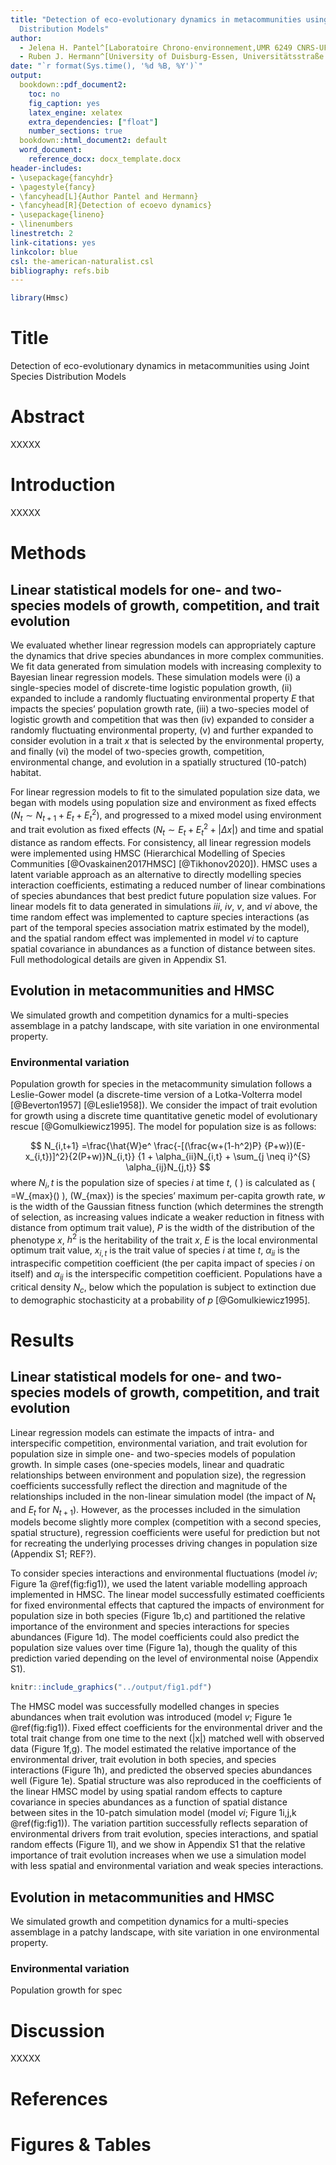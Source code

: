 ```yaml
---
title: "Detection of eco-evolutionary dynamics in metacommunities using Joint Species
  Distribution Models"
author:
  - Jelena H. Pantel^[Laboratoire Chrono-environnement,UMR 6249 CNRS-UFC, 16 Route de Gray, 25030 Besançon cedex, France, jelena.pantel@univ-fcomte.fr]
  - Ruben J. Hermann^[University of Duisburg-Essen, Universitätsstraße 5, 45141 Essen, Germany, ruben.hermann@uni-due.de]
date: "`r format(Sys.time(), '%d %B, %Y')`"
output:
  bookdown::pdf_document2:
    toc: no
    fig_caption: yes
    latex_engine: xelatex
    extra_dependencies: ["float"]
    number_sections: true
  bookdown::html_document2: default
  word_document:
    reference_docx: docx_template.docx
header-includes:
- \usepackage{fancyhdr}
- \pagestyle{fancy}
- \fancyhead[L]{Author Pantel and Hermann}
- \fancyhead[R]{Detection of ecoevo dynamics}
- \usepackage{lineno}
- \linenumbers
linestretch: 2
link-citations: yes
linkcolor: blue
csl: the-american-naturalist.csl
bibliography: refs.bib
---
```


```r
library(Hmsc)
```


\newpage

Title
===============================================================================

Detection of eco-evolutionary dynamics in metacommunities using Joint Species Distribution Models
    
Abstract
===============================================================================
  
XXXXX

Introduction
================================================================================

XXXXX

Methods
================================================================================

## Linear statistical models for one- and two-species models of growth, competition, and trait evolution

We evaluated whether linear regression models can appropriately capture the dynamics that drive species abundances in more complex communities. We fit data generated from simulation models with increasing complexity to Bayesian linear regression models. These simulation models were (i) a single-species model of discrete-time logistic population growth, (ii) expanded to include a randomly fluctuating environmental property $E$ that impacts the species' population growth rate, (iii) a two-species model of logistic growth and competition that was then (iv) expanded to consider a randomly fluctuating environmental property, (v) and further expanded to consider evolution in a trait $x$ that is selected by the environmental property, and finally (vi) the model of two-species growth, competition, environmental change, and evolution in a spatially structured (10-patch) habitat.

For linear regression models to fit to the simulated population size data, we began with models using population size and environment as fixed effects ($N_t \sim N_{t+1} + E_t + E_t^2$), and progressed to a mixed model using environment and trait evolution as fixed effects ($N_t \sim E_t + E_t^2 + |\Delta x|$) and time and spatial distance as random effects. For consistency, all linear regression models were implemented using HMSC (Hierarchical Modelling of Species Communities [@Ovaskainen2017HMSC] [@Tikhonov2020]). HMSC uses a latent variable approach as an alternative to directly modelling species interaction coefficients, estimating a reduced number of linear combinations of species abundances that best predict future population size values. For linear models fit to data generated in simulations *iii*, *iv*, *v*, and *vi* above, the time random effect was implemented to capture species interactions (as part of the temporal species association matrix estimated by the model), and the spatial random effect was implemented in model *vi* to capture spatial covariance in abundances as a function of distance between sites. Full methodological details are given in Appendix S1.

## Evolution in metacommunities and HMSC

We simulated growth and competition dynamics for a multi-species assemblage in a patchy landscape, with site variation in one environmental property.

### Environmental variation

Population growth for species in the metacommunity simulation follows a Leslie-Gower model (a discrete-time version of a Lotka-Volterra model [@Beverton1957] [@Leslie1958]). We consider the impact of trait evolution for growth using a discrete time quantitative genetic model of evolutionary rescue [@Gomulkiewicz1995]. The model for population size is as follows:

$$ N_{i,t+1} =\frac{\hat{W}e^ \frac{-[(\frac{w+(1-h^2)P} {P+w})(E-x_{i,t})]^2}{2(P+w)}N_{i,t}} {1 + \alpha_{ii}N_{i,t} + \sum_{j \neq i}^{S} \alpha_{ij}N_{j,t}} $$
where $N_i,t$ is the population size of species *i* at time *t*, \( \hat{W} \) is calculated as \( \hat{W}=W_{max}\sqrt(\frac{w}{P+w}) \), \(W_{max}\) is the species' maximum per-capita growth rate, *w* is the width of the Gaussian fitness function (which determines the strength of selection, as increasing values indicate a weaker reduction in fitness with distance from optimum trait value), *P* is the width of the distribution of the phenotype *x*, $h^2$ is the heritability of the trait *x*, *E* is the local environmental optimum trait value, $x_{i,t}$ is the trait value of species *i* at time *t*, $\alpha_{ii}$ is the intraspecific competition coefficient (the per capita impact of species *i* on itself) and $\alpha_{ij}$ is the interspecific competition coefficient. Populations have a critical density $N_c$, below which the population is subject to extinction due to demographic stochasticity at a probability of *p* [@Gomulkiewicz1995].


Results
===============================================================================

## Linear statistical models for one- and two-species models of growth, competition, and trait evolution

Linear regression models can estimate the impacts of intra- and interspecific competition, environmental variation, and trait evolution for population size in simple one- and two-species models of population growth. In simple cases (one-species models, linear and quadratic relationships between environment and population size), the regression coefficients successfully reflect the direction and magnitude of the relationships included in the non-linear simulation model (the impact of $N_t$ and $E_t$ for $N_{t+1}$). However, as the processes included in the simulation models become slightly more complex (competition with a second species, spatial structure), regression coefficients were useful for prediction but not for recreating the underlying processes driving changes in population size (Appendix S1; REF?).

To consider species interactions and environmental fluctuations (model *iv*; Figure 1a \@ref(fig:fig1)), we used the latent variable modelling approach implemented in HMSC. The linear model successfully estimated coefficients for fixed environmental effects that captured the impacts of environment for population size in both species (Figure 1b,c) and partitioned the relative importance of the environment and species interactions for species abundances (Figure 1d). The model coefficients could also predict the population size values over time (Figure 1a), though the quality of this prediction varied depending on the level of environmental noise (Appendix S1).

```r
knitr::include_graphics("../output/fig1.pdf")
```


The HMSC model was successfully modelled changes in species abundances when trait evolution was introduced (model *v*; Figure 1e \@ref(fig:fig1)). Fixed effect coefficients for the environmental driver and the total trait change from one time to the next (|\Delta x|) matched well with observed data (Figure 1f,g). The model estimated the relative importance of the environmental driver, trait evolution in both species, and species interactions (Figure 1h), and predicted the observed species abundances well (Figure 1e). Spatial structure was also reproduced in the coefficients of the linear HMSC model by using spatial random effects to capture covariance in species abundances as a function of spatial distance between sites in the 10-patch simulation model (model *vi*; Figure 1i,j,k \@ref(fig:fig1)). The variation partition successfully reflects separation of environmental drivers from trait evolution, species interactions, and spatial random effects (Figure 1l), and we show in Appendix S1 that the relative importance of trait evolution increases when we use a simulation model with less spatial and environmental variation and weak species interactions.

## Evolution in metacommunities and HMSC

We simulated growth and competition dynamics for a multi-species assemblage in a patchy landscape, with site variation in one environmental property.

### Environmental variation

Population growth for spec

Discussion
================================================================================

XXXXX


References
===============================================================================

<div id="refs"></div>

<a name="appendix">Figures & Tables</a>
================================================================================

